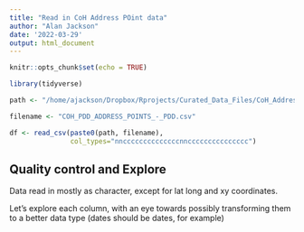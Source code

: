 ```yaml
---
title: "Read in CoH Address POint data"
author: "Alan Jackson"
date: '2022-03-29'
output: html_document
---
```


```r
knitr::opts_chunk$set(echo = TRUE)

library(tidyverse)

path <- "/home/ajackson/Dropbox/Rprojects/Curated_Data_Files/CoH_Address_Points/"

filename <- "COH_PDD_ADDRESS_POINTS_-_PDD.csv"

df <- read_csv(paste0(path, filename),
               col_types="nnccccccccccccccnnccccccccccccccc")

```

##    Quality control and Explore

Data read in mostly as character, except for lat long and xy coordinates.

Let's explore each column, with an eye towards possibly transforming them to 
a better data type (dates should be dates, for example)

```r






```








